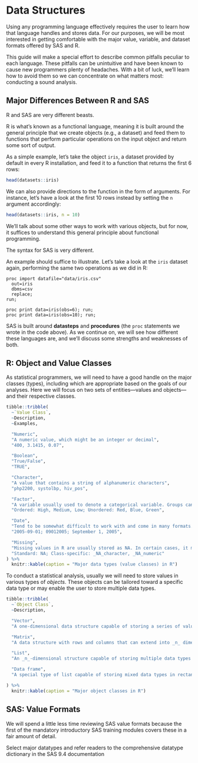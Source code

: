 # Data Structures

Using any programming language effectively requires the user to learn how that language handles and stores data. For our purposes, we will be most interested in getting comfortable with the major value, variable, and dataset formats offered by SAS and R.

This guide will make a special effort to describe common pitfalls peculiar to each language. These pitfalls can be unintuitive and have been known to cause new programmers plenty of headaches. With a bit of luck, we'll learn how to avoid them so we can concentrate on what matters most: conducting a sound analysis.

## Major Differences Between R and SAS

R and SAS are very different beasts.

R is what's known as a functional language, meaning it is built around the general principle that we create objects (e.g., a dataset) and feed them to functions that perform particular operations on the input object and return some sort of output.

As a simple example, let's take the object `iris`, a dataset provided by default in every R installation, and feed it to a function that returns the first 6 rows:

```r
head(datasets::iris)
```

We can also provide directions to the function in the form of arguments. For instance, let's have a look at the first 10 rows instead by setting the `n` argument accordingly:

```r
head(datasets::iris, n = 10)
```

We'll talk about some other ways to work with various objects, but for now, it suffices to understand this general principle about functional programming.

The syntax for SAS is very different.

An example should suffice to illustrate. Let's take a look at the `iris` dataset again, performing the same two operations as we did in R:

```sas
proc import datafile="data/iris.csv"
  out=iris
  dbms=csv
  replace;
run;

proc print data=iris(obs=6); run;
proc print data=iris(obs=10); run;
```

SAS is built around **datasteps** and **procedures** (the `proc` statements we wrote in the code above). As we continue on, we will see how different these languages are, and we'll discuss some strengths and weaknesses of both.

## R: Object and Value Classes

As statistical programmers, we will need to have a good handle on the major classes (types), including which are appropriate based on the goals of our analyses. Here we will focus on two sets of entities---values and objects---and their respective classes.

```r
tibble::tribble(
  ~`Value Class`,
  ~Description,
  ~Examples,

  "Numeric",
  "A numeric value, which might be an integer or decimal",
  "400, 3.1415, 0.07",

  "Boolean",
  "True/False",
  "TRUE",

  "Character",
  "A value that contains a string of alphanumeric characters",
  "php2200, systolbp, hiv_pos",

  "Factor",
  "A variable usually used to denote a categorical variable. Groups can be ordered or unordered, but each is assigned an invisible numeric value.",
  "Ordered: High, Medium, Low; Unordered: Red, Blue, Green",

  "Date",
  "Tend to be somewhat difficult to work with and come in many formats. Later, we will focus specifically on manipulating, analyzing, and displaying dates.",
  "2005-09-01; 09012005; September 1, 2005",

  "Missing",
  "Missing values in R are usually stored as NA. In certain cases, it may be advisable to specify the class of the missing value.",
  "Standard: NA; Class-specific: _NA_character, _NA_numeric"
) %>%
  knitr::kable(caption = "Major data types (value classes) in R")
```

To conduct a statistical analysis, usually we will need to store values in various types of _objects_. These objects can be tailored toward a specific data type or may enable the user to store multiple data types.


```r
tibble::tribble(
  ~`Object Class`,
  ~Description,

  "Vector",
  "A one-dimensional data structure capable of storing a series of values regardless of class.",

  "Matrix",
  "A data structure with rows and columns that can extend into _n_ dimensions. Matrices are able to store only one data type at a time. For example, all stored values in a numeric matrix would be numeric.",

  "List",
  "An _n_-dimensional structure capable of storing multiple data types and objects in complex ways.",

  "Data frame",
  "A special type of list capable of storing mixed data types in rectangular format. Data.frames are what we probably think of when imagining a dataset from a trial or observational study. We will have a look at some subtypes of data.frames such as data.tables and tibbles later in the guide."

) %>%
  knitr::kable(caption = "Major object classes in R")
```

## SAS: Value Formats

We will spend a little less time reviewing SAS value formats because the first of the mandatory introductory SAS training modules covers these in a fair amount of detail.

<dev-note>Select major datatypes and refer readers to the comprehensive datatype dictionary in the SAS 9.4 documentation</dev-note>
